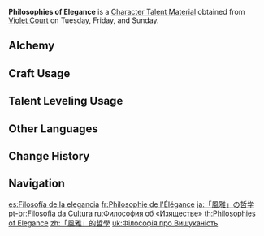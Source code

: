 {{Item Infobox
|id           = 104325
|image        = Item Philosophies of Elegance.png
|type         = Character Talent Materials
|group2        = Talent Books
|invCategory  = Character Development Items
|group        = Elegance Books
|quality      = 4
|description  = Elegance is the form of the nation of thunder.<br />Elegance abhors vulgarity, and the elegant ever walk alone. Resisting base evils, unmoved by base loves, never taking refuge in base ignorance &mdash; that is how one perceives the chasm between the elegant and the contemptuous.
|day1         = Tuesday
|day2         = Friday
|day3         = Sunday
|source1      = Violet Court
|source2      = [[Crafting]]
}}
'''Philosophies of Elegance''' is a [[Character Talent Material]] obtained from [[Violet Court]] on Tuesday, Friday, and Sunday.

==Alchemy==
{{Recipe
|type = Crafting
|Guide to Elegance = 3
|Mora = 550
|sort = Guide to Elegance;Mora
}}

==Craft Usage==
{{Craft Usage}}

==Talent Leveling Usage==
{{Talent Leveling Usage}}

==Other Languages==
{{Other Languages
|en      = Philosophies of Elegance
|zhs     = 「风雅」的哲学
|zhs_rm  = "Fēngyǎ" de Zhéxué
|zht     = 「風雅」的哲學
|zht_rm  = "Fēngyǎ" de Zhéxué
|zh_tl   = Philosophies of "Elegance"
|ja      = 「風雅」の哲学
|ja_rm   = "Fuuga" no Tetsugaku
|ja_tl   = Philosophies of "Elegance"
|ko      = 「풍아」의 철학
|ko_rm   = "Pung'a"-ui Cheolhak
|ko_tl   = Philosophy of "Elegance"
|es      = Filosofía de la elegancia
|es_tl   = Philosophy of Elegance
|fr      = Philosophie de l'Élégance
|fr_tl   = Philosophy of Elegance
|ru      = Философия об «Изяществе»
|ru_tl   = Philosophy of "Finesse"
|th      = Philosophies of Elegance
|vi      = Triết Học Của "Nhã Nhặn"
|vi_tl   = Philosophy of "Elegance"
|de      = Philosophie der „Eleganz“
|de_tl   = Philosophy of "Elegance"
|id      = Philosophies of Elegance
|pt      = Filosofia da Cultura
|pt_tl   = Philosophy of Culture
|tr      = Zarafet Felsefesi
|tr_tl   = 
|it      = Filosofie dell'eleganza
|it_tl   = Philosophies of Elegance
}}

==Change History==
{{Change History|2.0}}

==Navigation==
{{Development Item Navbox|Character Talent Materials}}

[[es:Filosofía de la elegancia]]
[[fr:Philosophie de l'Élégance]]
[[ja:「風雅」の哲学]]
[[pt-br:Filosofia da Cultura]]
[[ru:Философия об «Изяществе»]]
[[th:Philosophies of Elegance]]
[[zh:「風雅」的哲學]]
[[uk:Філософія про Вишуканість]]